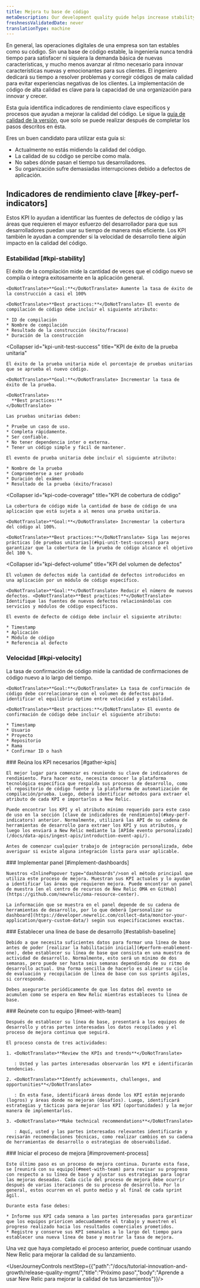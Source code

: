 ```yaml
---
title: Mejora tu base de código
metaDescription: Our development quality guide helps increase stability by using New Relic to ensure that fewer defects are introduced into the code base.
freshnessValidatedDate: never
translationType: machine
---
```


En general, las operaciones digitales de una empresa son tan estables como su código. Sin una base de código estable, la ingeniería nunca tendrá tiempo para satisfacer ni siquiera la demanda básica de nuevas características, y mucho menos avanzar al ritmo necesario para innovar características nuevas y emocionantes para sus clientes. El ingeniero dedicará su tiempo a resolver problemas y corregir códigos de mala calidad para evitar experiencias negativas de los clientes. La implementación de código de alta calidad es clave para la capacidad de una organización para innovar y crecer.

Esta guía identifica indicadores de rendimiento clave específicos y procesos que ayudan a mejorar la calidad del código. Le sigue la [guía de calidad de la versión](/docs/new-relic-solutions/observability-maturity/innovation-growth/release-quality-implementation-guide), que solo se puede realizar después de completar los pasos descritos en ésta.

Eres un buen candidato para utilizar esta guía si:

* Actualmente no estás midiendo la calidad del código.
* La calidad de su código se percibe como mala.
* No sabes dónde pasan el tiempo tus desarrolladores.
* Su organización sufre demasiadas interrupciones debido a defectos de aplicación.

## Indicadores de rendimiento clave [#key-perf-indicators]

Estos KPI lo ayudan a identificar las fuentes de defectos de código y las áreas que requieren el mayor esfuerzo del desarrollador para que sus desarrolladores puedan usar su tiempo de manera más eficiente. Los KPI también le ayudan a comprender si la velocidad de desarrollo tiene algún impacto en la calidad del código.

### Estabilidad [#kpi-stability]

<CollapserGroup>
  <Collapser
    id="kpi-build-success"
    title="Construya KPI de éxito"
  >
    El éxito de la compilación mide la cantidad de veces que el código nuevo se compila o integra exitosamente en la aplicación general.

    <DoNotTranslate>**Goal:**</DoNotTranslate> Aumente la tasa de éxito de la construcción a casi el 100%

    <DoNotTranslate>**Best practices:**</DoNotTranslate> El evento de compilación de código debe incluir el siguiente atributo:

    * ID de compilación
    * Nombre de compilación
    * Resultado de la construcción (éxito/fracaso)
    * Duración de la construcción
  </Collapser>

  <Collapser
    id="kpi-unit-test-success"
    title="KPI de éxito de la prueba unitaria"
  >
    El éxito de la prueba unitaria mide el porcentaje de pruebas unitarias que se aprueba el nuevo código.

    <DoNotTranslate>**Goal:**</DoNotTranslate> Incrementar la tasa de éxito de la prueba.

    <DoNotTranslate>
      **Best practices:**
    </DoNotTranslate>

    Las pruebas unitarias deben:

    * Pruebe un caso de uso.
    * Completa rápidamente.
    * Ser confiable.
    * No tener dependencia inter o externa.
    * Tener un código simple y fácil de mantener.

    El evento de prueba unitaria debe incluir el siguiente atributo:

    * Nombre de la prueba
    * Comprometerse a ser probado
    * Duración del exámen
    * Resultado de la prueba (éxito/fracaso)
  </Collapser>

  <Collapser
    id="kpi-code-coverage"
    title="KPI de cobertura de código"
  >
    La cobertura de código mide la cantidad de base de código de una aplicación que está sujeta a al menos una prueba unitaria.

    <DoNotTranslate>**Goal:**</DoNotTranslate> Incrementar la cobertura del código al 100%.

    <DoNotTranslate>**Best practices:**</DoNotTranslate> Siga las mejores prácticas [de pruebas unitarias](#kpi-unit-test-success) para garantizar que la cobertura de la prueba de código alcance el objetivo del 100 %.
  </Collapser>

  <Collapser
    id="kpi-defect-volume"
    title="KPI del volumen de defectos"
  >
    El volumen de defectos mide la cantidad de defectos introducidos en una aplicación por un módulo de código específico.

    <DoNotTranslate>**Goal:**</DoNotTranslate> Reducir el número de nuevos defectos. <DoNotTranslate>**Best practices:**</DoNotTranslate> Identifique las fuentes de nuevos defectos relacionándolas con servicios y módulos de código específicos.

    El evento de defecto de código debe incluir el siguiente atributo:

    * Timestamp
    * Aplicación
    * Módulo de código
    * Referencia al defecto
  </Collapser>
</CollapserGroup>

### Velocidad [#kpi-velocity]

<CollapserGroup>
  <Collapser
    id="kpi-commit-volume"
    title="KPI de volumen de confirmación de código"
  >
    La tasa de confirmación de código mide la cantidad de confirmaciones de código nuevo a lo largo del tiempo.

    <DoNotTranslate>**Goal:**</DoNotTranslate> La tasa de confirmación de código debe correlacionarse con el volumen de defectos para identificar el equilibrio óptimo entre velocidad y estabilidad.

    <DoNotTranslate>**Best practices:**</DoNotTranslate> El evento de confirmación de código debe incluir el siguiente atributo:

    * Timestamp
    * Usuario
    * Proyecto
    * Repositorio
    * Rama
    * Confirmar ID o hash
  </Collapser>
</CollapserGroup>

<Steps>
  <Step>
    ### Reúna los KPI necesarios [#gather-kpis]

    El mejor lugar para comenzar es reuniendo su clave de indicadores de rendimiento. Para hacer esto, necesita conocer la plataforma tecnológica específica que respalda sus procesos de desarrollo, como el repositorio de código fuente y la plataforma de automatización de compilación/prueba. Luego, deberá identificar métodos para extraer el atributo de cada KPI e importarlos a New Relic.

    Puede encontrar los KPI y el atributo mínimo requerido para este caso de uso en la sección [clave de indicadores de rendimiento](#key-perf-indicators) anterior. Normalmente, utilizará las API de su cadena de herramientas de desarrollo para extraer los KPI y sus atributos, y luego los enviará a New Relic mediante la [APIde evento personalizado](/docs/data-apis/ingest-apis/introduction-event-api/).

    Antes de comenzar cualquier trabajo de integración personalizada, debe averiguar si existe alguna integración lista para usar aplicable.  

  </Step>

  <Step>
    ### Implementar panel [#implement-dashboards]

    Nuestros <InlinePopover type="dashboards"/>son el método principal que utiliza este proceso de mejora. Muestran sus KPI actuales y lo ayudan a identificar las áreas que requieren mejora. Puede encontrar un panel de muestra [en el centro de recursos de New Relic OMA en GitHub](https://github.com/newrelic/oma-resource-center).

    La información que se muestra en el panel depende de su cadena de herramientas de desarrollo, por lo que deberá [personalizar su dashboard](https://developer.newrelic.com/collect-data/monitor-your-application/query-custom-data/) según sus especificaciones exactas.  

  </Step>

  <Step>
    ### Establecer una línea de base de desarrollo [#establish-baseline]

    Debido a que necesita suficientes datos para formar una línea de base antes de poder [realizar la habilitación inicial](#perform-enablement-one), debe establecer su línea de base que consista en una muestra de actividad de desarrollo. Normalmente, esto será un mínimo de dos semanas, pero puede ser hasta seis semanas dependiendo de su ritmo de desarrollo actual. Una forma sencilla de hacerlo es alinear su ciclo de evaluación y recopilación de línea de base con sus sprints ágiles, si corresponde.

    Debes asegurarte periódicamente de que los datos del evento se acumulen como se espera en New Relic mientras estableces tu línea de base.  

  </Step>

  <Step>
    ### Reúnete con tu equipo [#meet-with-team]

    Después de establecer su línea de base, presentará a los equipos de desarrollo y otras partes interesadas los datos recopilados y el proceso de mejora continua que seguirá.

    El proceso consta de tres actividades:

    1. <DoNotTranslate>**Review the KPIs and trends**</DoNotTranslate>

       : Usted y las partes interesadas observarán los KPI e identificarán tendencias.

    2. <DoNotTranslate>**Identfy achievements, challenges, and opportunities**</DoNotTranslate>

       : En esta fase, identificará áreas donde los KPI están mejorando (logros) y áreas donde no mejoran (desafíos). Luego, identificará estrategias y tácticas para mejorar los KPI (oportunidades) y la mejor manera de implementarlos.

    3. <DoNotTranslate>**Make technical recommendations**</DoNotTranslate>

       : Aquí, usted y las partes interesadas relevantes identificarán y revisarán recomendaciones técnicas, como realizar cambios en su cadena de herramientas de desarrollo o estrategias de observabilidad.
  </Step>

  <Step>
    ### Iniciar el proceso de mejora [#improvement-process]

    Este último paso es un proceso de mejora continua. Durante esta fase, se [reunirá con su equipo](#meet-with-team) para revisar su progreso con respecto a su línea de base y ajustar sus estrategias para lograr las mejoras deseadas. Cada ciclo del proceso de mejora debe ocurrir después de varias iteraciones de su proceso de desarrollo. Por lo general, estos ocurren en el punto medio y al final de cada sprint ágil.

    Durante esta fase debes:

    * Informe sus KPI cada semana a las partes interesadas para garantizar que los equipos prioricen adecuadamente el trabajo y muestren el progreso realizado hacia los resultados comerciales prometidos.
    * Registre y conserve sus KPI semanales a lo largo del tiempo para establecer una nueva línea de base y mostrar la tasa de mejora.  

  </Step>
</Steps>

Una vez que haya completado el proceso anterior, puede continuar usando New Relic para mejorar la calidad de su lanzamiento.

<UserJourneyControls nextStep={{"path":"/docs/tutorial-innovation-and-growth/release-quality-mgmt/","title":"Próximo paso","body":"Aprende a usar New Relic para mejorar la calidad de tus lanzamientos"}}/>